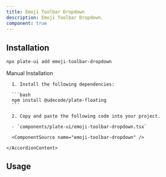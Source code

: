 ```yaml
---
title: Emoji Toolbar Dropdown
description: Emoji Toolbar Dropdown.
component: true
---
```


<ComponentPreview name="playground-demo" id="emoji" />

## Installation

```bash
npx plate-ui add emoji-toolbar-dropdown
```

<Accordion type="single" collapsible>
  <AccordionItem value="manual-installation">
    <AccordionTrigger>Manual Installation</AccordionTrigger>
    <AccordionContent>

      1. Install the following dependencies:

      ```bash
      npm install @udecode/plate-floating
      ```

      2. Copy and paste the following code into your project.

      - `components/plate-ui/emoji-toolbar-dropdown.tsx`

      <ComponentSource name="emoji-toolbar-dropdown" />

    </AccordionContent>

  </AccordionItem>
</Accordion>

## Usage

<ComponentSource name="emoji-dropdown-menu/emoji-dropdown-menu" />
